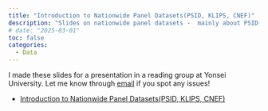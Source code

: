 ```yaml
---
title: "Introduction to Nationwide Panel Datasets(PSID, KLIPS, CNEF)"
description: "Slides on nationwide panel datasets -  mainly about PSID(USA) and KLIPS(Korea)"
# date: "2025-03-01"
toc: false
categories:
  - Data
---
```



I made these slides for a presentation in a reading group at Yonsei University. Let me know through [email](mailto:tommypark822@gmail.com) if you spot any issues!


- [Introduction to Nationwide Panel Datasets(PSID, KLIPS, CNEF)](https://www.dropbox.com/scl/fi/3jtoo2se7ug6o0io5rugj/nationwide-panel-data-sets_public.pdf?rlkey=jhjsl6cvljn8qif9021ubgd6m&dl=0)
